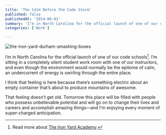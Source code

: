 ```yaml
---
title: 'The Calm Before the Code Storm'
published: false
publishedAt: '2014-06-01'
summary: 'I’m in North Carolina for the official launch of one of our code schools[^1]. I’m sitting in a completely silent student work room with one of our instructors, and even though the environment would...'
categories: ['Work']

---
```


<Image src="/images/blog/the-calm-before-the-code-storm/147a0-the-iron-yard-durham-smashing-boxes.jpg" alt="the-iron-yard-durham-smashing-boxes" width={800} height={600} />

I’m in North Carolina for the official launch of one of our code schools[^1]. I’m sitting in a completely silent student work room with one of our instructors, and even though the environment would normally be the epitome of calm, an undercurrent of energy is swirling through the entire place.

I think that feeling is here because there’s something electric about an empty container that’s about to produce mountains of awesome.

That feeling doesn’t get old. Tomorrow this place will be filled with people who possess unbelievable potential and will go on to change their lives and careers and accomplish amazing things—and I’m enjoying every moment of super-charged anticipation.

[^1]: Read more about [The Iron Yard Academy](http://theironyard.com/academy).
